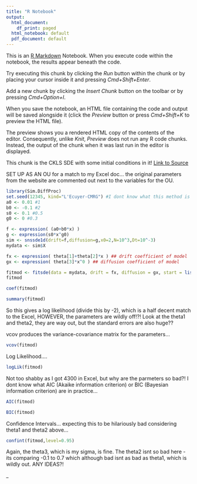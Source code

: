 ```yaml
---
title: "R Notebook"
output:
  html_document:
    df_print: paged
  html_notebook: default
  pdf_document: default
---
```


This is an [R Markdown](http://rmarkdown.rstudio.com) Notebook. When you execute code within the notebook, the results appear beneath the code. 

Try executing this chunk by clicking the *Run* button within the chunk or by placing your cursor inside it and pressing *Cmd+Shift+Enter*. 

Add a new chunk by clicking the *Insert Chunk* button on the toolbar or by pressing *Cmd+Option+I*.

When you save the notebook, an HTML file containing the code and output will be saved alongside it (click the *Preview* button or press *Cmd+Shift+K* to preview the HTML file). 

The preview shows you a rendered HTML copy of the contents of the editor. Consequently, unlike *Knit*, *Preview* does not run any R code chunks. Instead, the output of the chunk when it was last run in the editor is displayed.

This chunk is the CKLS SDE with some initial conditions in it! 
[Link to Source](https://cran.r-project.org/web/packages/Sim.DiffProc/vignettes/fitsde.html)

SET UP AS AN OU for a match to my Excel doc... the original parameters from the website are commented out next to the variables for the OU. 

```r
library(Sim.DiffProc)
set.seed(12345, kind="L'Ecuyer-CMRG") #I dont know what this method is ?! 
a0 <- 0.01 #1
b0 <- -0.1 #2
s0 <- 0.1 #0.5
g0 <- 0 #0.3

f <- expression( (a0+b0*x) )
g <- expression(s0*x^g0)
sim <- snssde1d(drift=f,diffusion=g,x0=2,N=10^3,Dt=10^-3)
mydata <- sim$X

fx <- expression( theta[1]+theta[2]*x ) ## drift coefficient of model
gx <- expression( theta[3]*x^0 ) ## diffusion coefficient of model 

fitmod <- fitsde(data = mydata, drift = fx, diffusion = gx, start = list(theta1=1, theta2=1, theta3=1),pmle="euler")
fitmod
```
```r
coef(fitmod)
```
```r
summary(fitmod)
```
So this gives a log likelihood (divide this by -2), which is a half decent match to the Excel, HOWEVER, the parameters are wildly off!?! Look at the theta1 and theta2, they are way out, but the standard errors are also huge?? 

vcov produces the variance-covariance matrix for the parameters... 

```r
vcov(fitmod)
```
Log Likelihood....
```r
logLik(fitmod)
```
Not too shabby as I got 4300 in Excel, but why are the parmeters so bad?! 
I dont know what AIC (Akaike information criterion) or BIC (Bayesian information criterion) are in practice... 
```r
AIC(fitmod)
```
```r
BIC(fitmod)
```
Confidence Intervals... expecting this to be hilariously bad considering theta1 and theta2 above... 
```r
confint(fitmod,level=0.95)
```
Again, the theta3, which is my sigma, is fine. The theta2 isnt so bad here - its comparing -0.1 to 0.7 which although bad isnt as bad as theta1, which is wildly out. ANY IDEAS?! 

_
